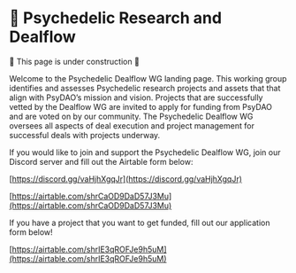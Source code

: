 # 🍄 Psychedelic Research and Dealflow

🚧 This page is under construction 🚧

Welcome to the Psychedelic Dealflow WG landing page. This working group identifies and assesses Psychedelic research projects and assets that that align with PsyDAO’s mission and vision. Projects that are successfully vetted by the Dealflow WG are invited to apply for funding from PsyDAO and are voted on by our community. The Psychedelic Dealflow WG oversees all aspects of deal execution and project management for successful deals with projects underway.

If you would like to join and support the Psychedelic Dealflow WG, join our Discord server and fill out the Airtable form below:

[https://discord.gg/vaHjhXgqJr](https://discord.gg/vaHjhXgqJr)

[https://airtable.com/shrCaOD9DaD57J3Mu](https://airtable.com/shrCaOD9DaD57J3Mu)

If you have a project that you want to get funded, fill out our application form below!

[https://airtable.com/shrIE3qROFJe9h5uM](https://airtable.com/shrIE3qROFJe9h5uM)